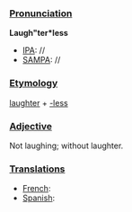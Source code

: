 ===[[Pronunciation]]===

'''Laugh"ter*less'''
*[[IPA]]: //
*[[SAMPA]]: //
===[[Etymology]]===

[[laughter]] + [[-less]]
===[[Adjective]]===

Not laughing; without laughter.
===[[Translations]]===
*[[French]]:
*[[Spanish]]: